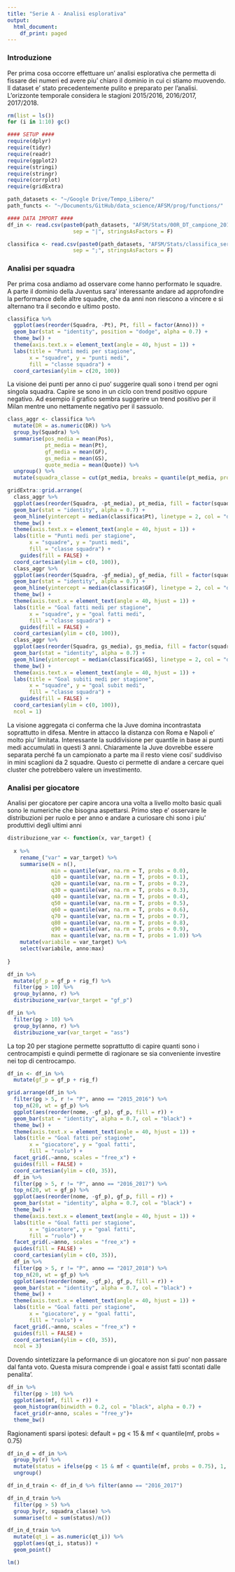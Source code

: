 ```yaml
---
title: "Serie A - Analisi esplorativa"
output:
  html_document:
    df_print: paged
---
```


### Introduzione

Per prima cosa occorre effettuare un' analisi esplorativa che permetta di fissare dei numeri ed avere piu' chiaro il dominio in cui ci stiamo muovendo.
Il dataset e' stato precedentemente pulito e preparato per l'analisi.
L'orizzonte temporale considera le stagioni 2015/2016, 2016/2017, 2017/2018.

```r
rm(list = ls())
for (i in 1:10) gc()

#### SETUP ####
require(dplyr)
require(tidyr)
require(readr)
require(ggplot2)
require(stringi)
require(stringr)
require(corrplot)
require(gridExtra)

path_datasets <- "~/Google Drive/Tempo_Libero/" 
path_functs <- "~/Documents/GitHub/data_science/AFSM/prog/functions/"

#### DATA IMPORT ####
df_in <- read.csv(paste0(path_datasets, "AFSM/Stats/00R_DT_campione_2015_2018.csv"),
                     sep = "|", stringsAsFactors = F)

classifica <- read.csv(paste0(path_datasets, "AFSM/Stats/classifica_serie_A_2014_2018.csv"),
                     sep = ";", stringsAsFactors = F)

```

### Analisi per squadra

Per prima cosa andiamo ad osservare come hanno performato le squadre.
A parte il dominio della Juventus sara' interessante andare ad approfondire la performance delle altre squadre, che da anni non riescono a vincere e si alternano tra il secondo e ultimo posto.

```r
classifica %>%
  ggplot(aes(reorder(Squadra, -Pt), Pt, fill = factor(Anno))) +
  geom_bar(stat = "identity", position = "dodge", alpha = 0.7) +
  theme_bw() +
  theme(axis.text.x = element_text(angle = 40, hjust = 1)) +
  labs(title = "Punti medi per stagione", 
       x = "squadre", y = "punti medi",
       fill = "classe squadra") +
  coord_cartesian(ylim = c(20, 100))

```

La visione dei punti per anno ci puo' suggerire quali sono i trend per ogni singola squadra.
Capire se sono in un ciclo con trend positivo oppure negativo.
Ad esempio il grafico sembra suggerire un trend positivo per il Milan mentre uno nettamente negativo per il sassuolo.

```r
class_aggr <- classifica %>% 
  mutate(DR = as.numeric(DR)) %>%
  group_by(Squadra) %>%
  summarise(pos_media = mean(Pos),
            pt_media = mean(Pt),
            gf_media = mean(GF),
            gs_media = mean(GS),
            quote_media = mean(Quote)) %>%
  ungroup() %>%
  mutate(squadra_classe = cut(pt_media, breaks = quantile(pt_media, probs = seq(0,1,0.1)), labels = F, include.lowest = T))

gridExtra::grid.arrange(
  class_aggr %>%
  ggplot(aes(reorder(Squadra, -pt_media), pt_media, fill = factor(squadra_classe))) +
  geom_bar(stat = "identity", alpha = 0.7) +
  geom_hline(yintercept = median(classifica$Pt), linetype = 2, col = "darkblue") +
  theme_bw() +
  theme(axis.text.x = element_text(angle = 40, hjust = 1)) +
  labs(title = "Punti medi per stagione", 
       x = "squadre", y = "punti medi",
       fill = "classe squadra") +
    guides(fill = FALSE) +
  coord_cartesian(ylim = c(0, 100)),
  class_aggr %>%
  ggplot(aes(reorder(Squadra, -gf_media), gf_media, fill = factor(squadra_classe))) +
  geom_bar(stat = "identity", alpha = 0.7) +
  geom_hline(yintercept = median(classifica$GF), linetype = 2, col = "darkblue") +
  theme_bw() +
  theme(axis.text.x = element_text(angle = 40, hjust = 1)) +
  labs(title = "Goal fatti medi per stagione", 
       x = "squadre", y = "goal fatti medi",
       fill = "classe squadra") +
    guides(fill = FALSE) +
  coord_cartesian(ylim = c(0, 100)),
  class_aggr %>%
  ggplot(aes(reorder(Squadra, gs_media), gs_media, fill = factor(squadra_classe))) +
  geom_bar(stat = "identity", alpha = 0.7) +
  geom_hline(yintercept = median(classifica$GS), linetype = 2, col = "darkblue") +
  theme_bw() +
  theme(axis.text.x = element_text(angle = 40, hjust = 1)) +
  labs(title = "Goal subiti medi per stagione", 
       x = "squadre", y = "goal subit medi",
       fill = "classe squadra") +
    guides(fill = FALSE) +
  coord_cartesian(ylim = c(0, 100)), 
  ncol = 1)
```


La visione aggregata ci conferma che la Juve domina incontrastata soprattutto in difesa. Mentre in attacco la distanza con Roma e Napoli e' molto piu' limitata. Interessante la suddivisione per quantile in base ai punti medi accumulati in questi 3 anni. Chiaramente la Juve dovrebbe essere separata perché fa un campionato a parte ma il resto viene cosi' suddiviso in mini scaglioni da 2 squadre. Questo ci permette di andare a cercare quei cluster che potrebbero valere un investimento.

### Analisi per giocatore

Analisi per giocatore per capire ancora una volta a livello molto basic quali sono le numeriche che bisogna aspettarsi.
Primo step e' osservare le distribuzioni per ruolo e per anno e andare a curiosare chi sono i piu' produttivi degli ultimi anni

```r
distribuzione_var <- function(x, var_target) {
  
  x %>%
    rename_("var" = var_target) %>%
    summarise(N = n(),
              min = quantile(var, na.rm = T, probs = 0.0),
              q10 = quantile(var, na.rm = T, probs = 0.1),
              q20 = quantile(var, na.rm = T, probs = 0.2),
              q30 = quantile(var, na.rm = T, probs = 0.3),
              q40 = quantile(var, na.rm = T, probs = 0.4),
              q50 = quantile(var, na.rm = T, probs = 0.5),
              q60 = quantile(var, na.rm = T, probs = 0.6),
              q70 = quantile(var, na.rm = T, probs = 0.7),
              q80 = quantile(var, na.rm = T, probs = 0.8),
              q90 = quantile(var, na.rm = T, probs = 0.9),
              max = quantile(var, na.rm = T, probs = 1.0)) %>%
    mutate(variabile = var_target) %>%
    select(variabile, anno:max)
  
}

df_in %>%
  mutate(gf_p = gf_p + rig_f) %>%
  filter(pg > 10) %>%
  group_by(anno, r) %>%
  distribuzione_var(var_target = "gf_p")

df_in %>%
  filter(pg > 10) %>%
  group_by(anno, r) %>%
  distribuzione_var(var_target = "ass")

```

La top 20 per stagione permette soprattutto di capire quanti sono i centrocampisti e quindi permette di ragionare se sia conveniente investire nei top di centrocampo.

```r

df_in <- df_in %>%
  mutate(gf_p = gf_p + rig_f)

grid.arrange(df_in %>%
  filter(pg > 5, r != "P", anno == "2015_2016") %>%
  top_n(20, wt = gf_p) %>%
  ggplot(aes(reorder(nome, -gf_p), gf_p, fill = r)) +
  geom_bar(stat = "identity", alpha = 0.7, col = "black") +
  theme_bw() +
  theme(axis.text.x = element_text(angle = 40, hjust = 1)) +
  labs(title = "Goal fatti per stagione", 
       x = "giocatore", y = "goal fatti",
       fill = "ruolo") +
  facet_grid(.~anno, scales = "free_x") +
  guides(fill = FALSE) +
  coord_cartesian(ylim = c(0, 35)),
  df_in %>%
  filter(pg > 5, r != "P", anno == "2016_2017") %>%
  top_n(20, wt = gf_p) %>%
  ggplot(aes(reorder(nome, -gf_p), gf_p, fill = r)) +
  geom_bar(stat = "identity", alpha = 0.7, col = "black") +
  theme_bw() +
  theme(axis.text.x = element_text(angle = 40, hjust = 1)) +
  labs(title = "Goal fatti per stagione", 
       x = "giocatore", y = "goal fatti",
       fill = "ruolo") +
  facet_grid(.~anno, scales = "free_x") +
  guides(fill = FALSE) +
  coord_cartesian(ylim = c(0, 35)),
  df_in %>%
  filter(pg > 5, r != "P", anno == "2017_2018") %>%
  top_n(20, wt = gf_p) %>%
  ggplot(aes(reorder(nome, -gf_p), gf_p, fill = r)) +
  geom_bar(stat = "identity", alpha = 0.7, col = "black") +
  theme_bw() +
  theme(axis.text.x = element_text(angle = 40, hjust = 1)) +
  labs(title = "Goal fatti per stagione", 
       x = "giocatore", y = "goal fatti",
       fill = "ruolo") +
  facet_grid(.~anno, scales = "free_x") +
  guides(fill = FALSE) +
  coord_cartesian(ylim = c(0, 35)),
  ncol = 3)
```

Dovendo sintetizzare la peformance di un giocatore non si puo' non passare dal fanta voto. Questa misura comprende i goal e assist fatti scontati dalle penalita'.

```r
df_in %>%
  filter(pg > 10) %>%
  ggplot(aes(mf, fill = r)) +
  geom_histogram(binwidth = 0.2, col = "black", alpha = 0.7) +
  facet_grid(r~anno, scales = "free_y")+ 
  theme_bw()
```








Ragionamenti sparsi
ipotesi:
default = pg < 15 & mf < quantile(mf, probs = 0.75)

```r
df_in_d = df_in %>%
  group_by(r) %>%
  mutate(status = ifelse(pg < 15 & mf < quantile(mf, probs = 0.75), 1, 0)) %>%
  ungroup()

df_in_d_train <- df_in_d %>% filter(anno == "2016_2017")

df_in_d_train %>%
  filter(pg > 5) %>%
  group_by(r, squadra_classe) %>%
  summarise(td = sum(status)/n())


```



```r
df_in_d_train %>%
  mutate(qt_i = as.numeric(qt_i)) %>%
  ggplot(aes(qt_i, status)) +
  geom_point()

lm()

```

